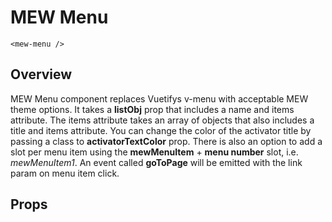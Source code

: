 
# MEW Menu

`<mew-menu />`

## Overview

MEW Menu component replaces Vuetifys v-menu with acceptable MEW theme options. It takes a **listObj** prop that
includes a name and items attribute. The items attribute takes an array of objects that also includes a title and items attribute.
You can change the color of the activator title by passing a class to **activatorTextColor** prop.
There is also an option to add a slot per menu item using the **mewMenuItem** + **menu number** slot, i.e. _mewMenuItem1_.
An event called **goToPage** will be emitted with the link param on menu item click.

## Props

<Props of={MewMenu} />
<Preview>
  <Story id='mewmenu--mew-menu' />
</Preview>

